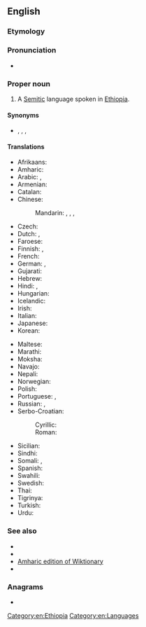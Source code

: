 {{also|amhàric}}
==English==
{{wikipedia}}

===Etymology===
{{affix|en|Amhara|-ic}}

===Pronunciation===
* {{IPA|en|/æmˈhæɹɪk/}}

===Proper noun===
{{en-proper noun}}

# A [[Semitic]] language spoken in [[Ethiopia]].

====Synonyms====
* {{sense|language}} {{l|en|Abyssinian}}, {{l|en|Amarigna}}, {{l|en|Amarinya}}, {{l|en|Ethiopian}}

====Translations====
{{trans-top|language}}
* Afrikaans: {{t+|af|Amharies}}
* Amharic: {{t|am|አማርኛ}}
* Arabic: {{t|ar|أَمْهَرِيّ|m}}, {{t|ar|أَمْهَرِيَّة|f}}
* Armenian: {{t+|hy|ամհարերեն|sc=Armn}}
* Catalan: {{t+|ca|amhàric|m}}
* Chinese:
*: Mandarin: {{t|cmn|阿姆哈拉語|sc=Hani}}, {{t|cmn|阿姆哈拉语|tr=āmǔhālāyǔ|sc=Hani}}, {{t|cmn|阿比西尼亞官語|sc=Hani}}, {{t|cmn|阿比西尼亚官语|tr=ābǐxīníyǎ guānyǔ|sc=Hani}}
* Czech: {{t+|cs|amharština|f}}
* Dutch: {{t+|nl|Amhaars|n}}, {{t+|nl|Amharisch|n}}
* Faroese: {{t|fo|amhariskt}}
* Finnish: {{t+|fi|amhara}}, {{t|fi|[[amharan]] [[kieli]]}}
* French: {{t+|fr|amharique|m}}
* German: {{t+|de|Amarinya|n}}, {{t+|de|Amharisch|n}}
* Gujarati: {{t|gu|આમ્હારિક|sc=Gujr}}
* Hebrew: {{t+|he|אַמְהָרִית|f|tr=ama'harit|sc=Hebr}}
* Hindi: {{t|hi|अम्हारी|f|sc=Deva}}, {{t|hi|अम्हारी भाषा|f|sc=Deva}}
* Hungarian: {{t+|hu|amhara}}
* Icelandic: {{t+|is|amharíska|f}}
* Irish: {{t|ga|Amáiris|f}}
* Italian: {{t+|it|amarico}}
* Japanese: {{t+|ja|アムハラ語|tr=amuharago|sc=Jpan}}
* Korean: {{t|ko|암하라어}}
{{trans-mid}}
* Maltese: {{t|mt|Amħariku}}
* Marathi: {{t|mr|आम्हारिक|sc=Deva}}
* Moksha: {{t|mdf|амкарань|sc=Cyrl}}
* Navajo: {{t|nv|Amhara Dineʼé bizaad}}
* Nepali: {{t|ne|अम्हारिक|sc=Deva}}
* Norwegian: {{t+|no|amharisk}}
* Polish: {{t+|pl|amharski|m}}
* Portuguese: {{t+|pt|amárico}}, {{t|pt|amharico}}
* Russian: {{t+|ru|амха́рский|m}}, {{t+|ru|амха́рский язы́к|m}}
* Serbo-Croatian:
*: Cyrillic: {{t|sh|а̀мхарскӣ}}
*: Roman: {{t+|sh|àmharskī}}
* Sicilian: {{t+|scn|amàricu|m}}
* Sindhi: {{t|sd|اَمهارِي|tr=amhari|sc=sd-Arab}}
* Somali: {{t|so|Amxaari}}, {{t|so|Axmaari}}
* Spanish: {{t+|es|amárico}}
* Swahili: {{t|sw|Kiamhara}}
* Swedish: {{t+|sv|amhariska}}
* Thai: {{t|th|ภาษาอัมฮารา}}
* Tigrinya: {{t+|ti|ኣምሓረኛ|sc=Ethi}}
* Turkish: {{t+|tr|Amharca}}
* Urdu: {{t|ur|امہاری|f|tr=amhārī|sc=ur-Arab}}
{{trans-bottom}}

===See also===
{{interwiktionary|code=am}}

* {{langcat|am}}
* {{pedialite|Amharic language}}
* [[:am:|Amharic edition of Wiktionary]]
* {{ISO 639|link=Ethnologue|1code=am|code=amh}}

===Anagrams===
* {{anagrams|en|a=aachimr|machair}}

[[Category:en:Ethiopia]]
[[Category:en:Languages]]